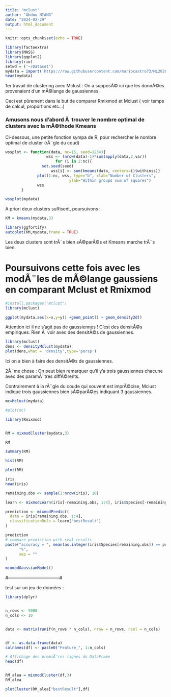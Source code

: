 ---
title: "mclust"
author: "Abdou NIANG"
date: "2024-02-29"
output: html_document
---

```{r setup, include=FALSE}
knitr::opts_chunk$set(echo = TRUE)
```

```{r}
library(factoextra)
library(MASS)
library(ggplot2)
library(rio)
setwd = ('~/Dataset')
mydata = import('https://raw.githubusercontent.com/mariocastro73/ML2020-2021/master/datasets/comparing-dends.csv')
head(mydata)
```

1er travail de clustering avec Mclust : On a supposÃ© ici que les donnÃ©es provenaient d'un mÃ©lange de gaussiennes.

Ceci est pûrement dans le but de comparer Rmixmod et Mclust ( voir temps de calcul, proportions etc...)


### Amusons nous d'abord Ã  trouver le nombre optimal de clusters avec la mÃ©thode Kmeans

 Ci-dessous, une petite fonction sympa de R, pour rechercher le nombre optimal de cluster (rÃ¨gle du coud)
 
```{r}
wssplot <- function(data, nc=15, seed=1234){
                  wss <- (nrow(data)-1)*sum(apply(data,2,var))
                      for (i in 2:nc){
                set.seed(seed)
                    wss[i] <- sum(kmeans(data, centers=i)$withinss)}
              plot(1:nc, wss, type="b", xlab="Number of Clusters",
                            ylab="Within groups sum of squares")
              wss
       }


```

```{r}
wssplot(mydata)
```

A priori deux clusters suffisent, poursuivons :


```{r}
KM = kmeans(mydata,3)
```





```{r}
library(ggfortify)
autoplot(KM,mydata,frame = TRUE)
```

Les deux clusters sont trÃ¨s bien sÃ©parÃ©s et Kmeans marche trÃ¨s bien.

# Poursuivons cette fois avec les modÃ¨les de mÃ©lange gaussiens en comparant Mclust et Rmixmod

```{r}
#install.packages('mclust')
library(mclust)

```

```{r}
ggplot(mydata,aes(x=x,y=y)) +geom_point() + geom_density2d()
```


Attention ici il ne s'agit pas de gaussiennes ! C'est des densitÃ©s empiriques. Rien Ã  voir avec des densitÃ©s de gaussiennes.








```{r}
library(mclust)
dens <- densityMclust(mydata)
plot(dens,what = 'density',type='persp')
```

Ici on  a bien à  faire des densitÃ©s de gaussiennes.

2Ã¨me chose : On peut bien remarquer qu'il y'a trois gaussiennes chacune avec des paramÃ¨tres diffÃ©rents.

Contrairement à la rÃ¨gle du coude qui souvent est imprÃ©cise, Mclust indique trois gaussiennes bien sÃ©parÃ©es indiquant 3 gaussiennes.



```{r}

mc=Mclust(mydata)

```





```{r}
#plot(mc)
```


```{r}
library(Rmixmod)


RM = mixmodCluster(mydata,3)

RM

```



```{r}
summary(RM)
```


```{r}
hist(RM)
```


```{r}
plot(RM)
```



```{r}
iris
head(iris)
```



```{r}
remaining.obs <- sample(1:nrow(iris), 10)

learn <- mixmodLearn(iris[-remaining.obs, 1:4], iris$Species[-remaining.obs])

prediction <- mixmodPredict(
  data = iris[remaining.obs, 1:4],
  classificationRule = learn["bestResult"]
)

prediction
# compare prediction with real results
paste("accuracy = ", mean(as.integer(iris$Species[remaining.obs]) == prediction["partition"]) * 100,
      "%",
      sep = ""
)
```

```{r}
mixmodGaussianModel()
```
#-----------------------------------#



test sur un jeu de données  :



```{r}
library(dplyr)


n_rows <- 5000
n_cols <- 10


data <- matrix(runif(n_rows * n_cols), nrow = n_rows, ncol = n_cols)


df <- as.data.frame(data)
colnames(df) <- paste0("Feature_", 1:n_cols)

# Affichage des premiÃ¨res lignes du DataFrame
head(df)

```

```{r}

```

```{r}
RM_alea = mixmodCluster(df,3)
RM_alea
```

```{r}

plotCluster(RM_alea["bestResult"],df)
```






